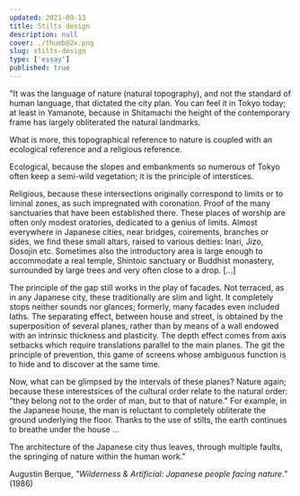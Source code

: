 ```yaml
---
updated: 2021-09-13
title: Stilts design
description: null
cover: ./thumb@2x.png
slug: stilts-design
type: ['essay']
published: true
---
```


<SimpleCard width="700px">

<p  style={{ textAlign: 'center' }}> "It was the language of nature (natural topography), and not the standard of human language, that dictated the city plan. You can feel it in Tokyo today; at least in Yamanote, because in Shitamachi the height of the contemporary frame has largely obliterated the natural landmarks.

What is more, this topographical reference to nature is coupled with an ecological reference and a religious reference.

Ecological, because the slopes and embankments so numerous of Tokyo often keep a semi-wild vegetation; it is the principle of interstices.

Religious, because these intersections originally correspond to limits or to liminal zones, as such impregnated with coronation. Proof of the many sanctuaries that have been established there. These places of worship are often only modest oratories, dedicated to a genius of limits. Almost everywhere in Japanese cities, near bridges, coirements, branches or sides, we find these small altars, raised to various deities: Inari, Jizo, Dosojin etc. Sometimes also the introductory area is large enough to accommodate a real temple, Shintoic sanctuary or Buddhist monastery, surrounded by large trees and very often close to a drop. [...]

The principle of the gap still works in the play of facades. Not terraced, as in any Japanese city, these traditionally are slim and light. It completely stops neither sounds nor glances; formerly, many facades even included laths. The separating effect, between house and street, is obtained by the superposition of several planes, rather than by means of a wall endowed with an intrinsic thickness and plasticity. The depth effect comes from axis setbacks which require translations parallel to the main planes. The git the principle of prevention, this game of screens whose ambiguous function is to hide and to discover at the same time.

Now, what can be glimpsed by the intervals of these planes? Nature again; because these interestsices of the cultural order relate to the natural order: "they belong not to the order of man, but to that of nature." For example, in the Japanese house, the man is reluctant to completely obliterate the ground underlying the floor. Thanks to the use of stilts, the earth continues to breathe under the house ...

The architecture of the Japanese city thus leaves, through multiple faults, the springing of nature within the human work."
	
Augustin Berque, *"Wilderness & Artificial: Japanese people facing nature."* (1986)</p>

</SimpleCard>


<ComingSoon />
